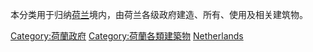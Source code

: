 {{Commonscat|Government buildings in the Netherlands}}
{{Portal|荷蘭}}

本分类用于归纳[[荷兰|荷兰]]境内，由荷兰各级政府建造、所有、使用及相关建筑物。

[[Category:荷蘭政府|Category:荷蘭政府]]
[[Category:荷蘭各類建築物|Category:荷蘭各類建築物]]
[[Category:欧洲各国政府建筑物|Netherlands‎]]